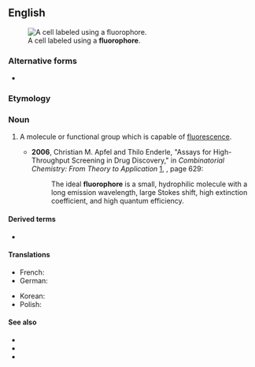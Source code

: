 ==English==
[[Image:FISH 13 21.jpg|thumb|A cell labeled using a '''fluorophore'''.]]

===Alternative forms===
* {{l|en|fluorophor}}

===Etymology===
{{confix|en|fluoro|phore}}

===Noun===
{{en-noun}}
{{wikipedia}}

# {{lb|en|biochemistry}} A molecule or functional group which is capable of [[fluorescence]].
#* '''2006''', Christian M. Apfel and Thilo Enderle, "Assays for High-Throughput Screening in Drug Discovery," in ''Combinatorial Chemistry: From Theory to Application'' [http://books.google.com/books?id=LJHUbaMr1usC], {{ISBN|3527607382}}, page 629:
#*: The ideal '''fluorophore''' is a small, hydrophilic molecule with a long emission wavelength, large Stokes shift, high extinction coefficient, and high quantum efficiency.

====Derived terms====
* {{l|en|fluorophoric}}

====Translations====
{{trans-top|molecule capable of fluorescence}}
* French: {{t|fr|fluorophore|m}}
* German: {{t|de|Fluorophor|m}}
{{trans-mid}}
* Korean: {{t|ko|형광물질}}
* Polish: {{t|pl|fluorofor}}
{{trans-bottom}}

====See also====
* {{l|en|chromophore}}
* {{l|en|FISH}}
* {{l|en|fluorochrome}}